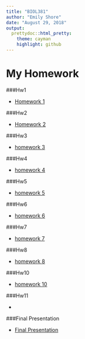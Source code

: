 ```yaml
---
title: "BIOL381"
author: "Emily Shore"
date: "August 29, 2018"
output: 
  prettydoc::html_pretty:
    theme: cayman
    highlight: github
---
```



# My Homework

###Hw1

* [Homework 1](homework_1.html)

###Hw2

* [Homework 2](homework_2.html) 

###Hw3

* [homework 3](homework_3.html)

###Hw4

* [homework 4](homework_4.html)

###Hw5

* [homework 5](homework_5.html)

###Hw6

* [homework 6](homework6.html)

###Hw7

* [homework 7](homework_7.html)

###Hw8

* [homework 8](homework_8.html)

###Hw10

* [homework 10](homework_10.html)

###Hw11

*

###Final Presentation

* [Final Presentation](Sunburst.R) 
